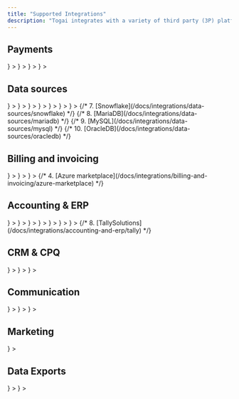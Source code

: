 ```yaml
---
title: "Supported Integrations"
description: "Togai integrates with a variety of third party (3P) platforms for different use cases and requirements."
---
```


## Payments
<CardGroup cols={2}>
    <Card
        title="Stripe"
        href="/docs/integrations/payments/stripe"
        icon={
        <img src="https://staging-togai-resources.s3.amazonaws.com/marketplace-service-assets/stripe.svg"/>
        }
    >
    </Card>
    <Card
        title="Adyen"
        href="/docs/integrations/payments/adyen"
        icon={
        <img src="https://staging-togai-resources.s3.amazonaws.com/marketplace-service-assets/adyen.svg"/>
        }
    >
    </Card>
    <Card
        title="RazorPay"
        href="/docs/integrations/payments/razorpay"
        icon={
        <img src="https://staging-togai-resources.s3.amazonaws.com/marketplace-service-assets/razorpay.svg"/>
        }
    >
    </Card>
    <Card
        title="Paystack"
        href="/docs/integrations/payments/paystack"
        icon={
        <img src="https://staging-togai-resources.s3.amazonaws.com/marketplace-service-assets/paystack.svg"/>
        }
    >
    </Card>
</CardGroup>

## Data sources
<CardGroup cols={2}>
    <Card
        title="Snowflake"
        href="/docs/integrations/data-sources/snowflake"
        icon={
        <img src="https://staging-togai-resources.s3.amazonaws.com/marketplace-service-assets/snowflake.svg"/>
        }
    >
    </Card>
    <Card
        title="AWS S3"
        href="/docs/integrations/data-sources/s3"
        icon={
        <img src="https://staging-togai-resources.s3.amazonaws.com/marketplace-service-assets/s3.svg"/>
        }
    >
    </Card>
    <Card
        title="AWS Redshift"
        href="/docs/integrations/data-sources/aws-redshift"
        icon={
        <img src="https://staging-togai-resources.s3.amazonaws.com/marketplace-service-assets/redshift.svg"/>
        }
    >
    </Card>
    <Card
        title="Java Database Connectivity (JDBC)"
        href="/docs/integrations/data-sources/jdbc-overview"
        icon={
        <img src="https://staging-togai-resources.s3.amazonaws.com/marketplace-service-assets/jdbc.png"  />
        }
    >
    </Card>
    <Card
        title="Postgres DB"
        href="/docs/integrations/data-sources/postgres"
        icon={
        <img src="https://staging-togai-resources.s3.amazonaws.com/marketplace-service-assets/postgres.svg"/>
        }
    >
    </Card>
    <Card
        title="Prometheus"
        href="/docs/integrations/data-sources/prometheus"
        icon={
        <img src="https://staging-togai-resources.s3.amazonaws.com/marketplace-service-assets/prometheus.svg"/>
        }
    >
    </Card>
    <Card
        title="Victoria Metrics"
        href="/docs/integrations/data-sources/victoria-metrics"
        icon={
        <img src="https://staging-togai-resources.s3.amazonaws.com/marketplace-service-assets/victoriametrics.svg"/>
        }
    >
    </Card>
</CardGroup>
{/* 7. [Snowflake](/docs/integrations/data-sources/snowflake) */}
{/* 8. [MariaDB](/docs/integrations/data-sources/mariadb) */}
{/* 9. [MySQL](/docs/integrations/data-sources/mysql) */}
{/* 10. [OracleDB](/docs/integrations/data-sources/oracledb) */}


## Billing and invoicing
<CardGroup cols={2}>
    <Card
        title="AWS Marketplace"
        href="/docs/integrations/billing-and-invoicing/aws-marketplace"
        icon={
        <img src="https://staging-togai-resources.s3.amazonaws.com/marketplace-service-assets/aws_marketplace.svg"/>
        }
    >
    </Card>
    <Card
        title="Zuora"
        href="/docs/integrations/billing-and-invoicing/zuora"
        icon={
        <img src="https://staging-togai-resources.s3.amazonaws.com/marketplace-service-assets/zuora.svg"/>
        }
    >
    </Card>
    <Card
        title="Chargebee"
        href="/docs/integrations/billing-and-invoicing/chargebee"
        icon={
        <img src="https://staging-togai-resources.s3.amazonaws.com/marketplace-service-assets/chargebee.svg"/>
        }
    >
    </Card>
</CardGroup>
{/* 4. [Azure marketplace](/docs/integrations/billing-and-invoicing/azure-marketplace) */}

## Accounting & ERP
<CardGroup cols={2}>
    <Card
        title="MS Dynamics 365"
        href="/docs/integrations/accounting-and-erp/ms-dynamics"
        icon={
        <img src="https://staging-togai-resources.s3.amazonaws.com/marketplace-service-assets/msdynamics365.png"/>
        }
    >
    </Card>
    <Card
        title="NetSuite"
        href="/docs/integrations/accounting-and-erp/netsuite"
        icon={
        <img src="https://staging-togai-resources.s3.amazonaws.com/marketplace-service-assets/netsuite.svg"/>
        }
    >
    </Card>
    <Card
        title="Odoo"
        href="/docs/integrations/accounting-and-erp/odoo"
        icon={
        <img src="https://staging-togai-resources.s3.amazonaws.com/marketplace-service-assets/odoo.png"/>
        }
    >
    </Card>
    <Card
        title="Quickbooks"
        href="/docs/integrations/accounting-and-erp/quickbooks"
        icon={
        <img src="https://staging-togai-resources.s3.amazonaws.com/marketplace-service-assets/quickbooks.svg"/>
        }
    >
    </Card>
    <Card
        title="Sage"
        href="/docs/integrations/accounting-and-erp/sage"
        icon={
        <img src="https://staging-togai-resources.s3.amazonaws.com/marketplace-service-assets/sage.png"/>
        }
    >
    </Card>
    <Card
        title="Xero"
        href="/docs/integrations/billing-and-invoicing/xero"
        icon={
        <img src="https://staging-togai-resources.s3.amazonaws.com/marketplace-service-assets/xero.png"/>
        }
    >
    </Card>
    <Card
        title="Zohobooks"
        href="/docs/integrations/billing-and-invoicing/zohobooks"
        icon={
        <img src="https://staging-togai-resources.s3.amazonaws.com/marketplace-service-assets/zohobooks.svg"/>
        }
    >
    </Card>
</CardGroup>
{/* 8. [TallySolutions](/docs/integrations/accounting-and-erp/tally) */}

## CRM & CPQ
<CardGroup cols={2}>
    <Card
        title="Salesforce"
        href="/docs/integrations/crm-and-cpq/salesforce"
        icon={
        <img src="https://staging-togai-resources.s3.amazonaws.com/marketplace-service-assets/salesforce.svg"/>
        }
    >
    </Card>
    <Card
        title="Docusign"
        href="/docs/integrations/crm-and-cpq/docusign"
        icon={
        <img src="https://staging-togai-resources.s3.amazonaws.com/marketplace-service-assets/docusign.svg"/>
        }
    >
    </Card>
    <Card
        title="Chargebee"
        href="/docs/integrations/crm-and-cpq/hubspot"
        icon={
        <img src="https://staging-togai-resources.s3.amazonaws.com/marketplace-service-assets/hubspot.svg"/>
        }
    >
    </Card>
</CardGroup>

## Communication
<CardGroup cols={2}>
    <Card
        title="AWS SES"
        href="/docs/integrations/communication/ses"
        icon={
        <img src="https://staging-togai-resources.s3.amazonaws.com/marketplace-service-assets/ses.svg"/>
        }
    >
    </Card>
    <Card
        title="Slack"
        href="/docs/integrations/communication/slack"
        icon={
        <img src="https://staging-togai-resources.s3.amazonaws.com/marketplace-service-assets/slack.svg"/>
        }
    >
    </Card>
    <Card
        title="SMTP"
        href="/docs/integrations/communication/smtp"
        icon={
        <img src="https://staging-togai-resources.s3.amazonaws.com/marketplace-service-assets/smtp.svg"/>
        }
    >
    </Card>
</CardGroup>

## Marketing
<CardGroup cols={2}>
    <Card
        title="FirstPromoter"
        href="/docs/integrations/marketing/first-promoter"
        icon={
        <img src="https://staging-togai-resources.s3.amazonaws.com/marketplace-service-assets/firstpromoter.svg"/>
        }
    >
    </Card>
</CardGroup>

## Data Exports
<CardGroup cols={2}>
    <Card
        title="AWS S3"
        href="/docs/integrations/data-exports/s3"
        icon={
        <img src="https://staging-togai-resources.s3.amazonaws.com/marketplace-service-assets/s3.svg"/>
        }
    >
    </Card>
    <Card
        title="Java Database Connectivity (JDBC)"
        href="/docs/integrations/data-exports/jdbc-overview"
        icon={
        <img src="https://staging-togai-resources.s3.amazonaws.com/marketplace-service-assets/jdbc.png"  />
        }
    >
    </Card>
</CardGroup>